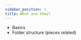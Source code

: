 ```yaml
---
sidebar_position: 1
title: What are they?
---
```


- Basics
- Folder structure (pieces related)

<!-- TODO: https://vladfrangu.notion.site/Application-Commands-3d1683f23f0a4fa6b3e682bc8c1cc1b9#ceb1a6f5ec154f85987a95181d512660 -->
